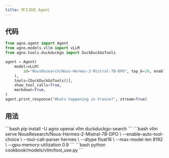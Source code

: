 ```yaml
---
title: 带工具的 Agent
---
```


## 代码

```python cookbook/models/vllm/tool_use.py
from agno.agent import Agent
from agno.models.vllm import vLLM
from agno.tools.duckduckgo import DuckDuckGoTools

agent = Agent(
    model=vLLM(
        id="NousResearch/Nous-Hermes-2-Mistral-7B-DPO", top_k=20, enable_thinking=False
    ),
    tools=[DuckDuckGoTools()],
    show_tool_calls=True,
    markdown=True,
)
agent.print_response("Whats happening in France?", stream=True)
```

## 用法

<Steps>
  <Snippet file="create-venv-step.mdx" />

  <Step title="安装库">
    ```bash
    pip install -U agno openai vllm duckduckgo-search
    ```
  </Step>

  <Step title="启动 vLLM 服务器">
    ```bash
    vllm serve NousResearch/Nous-Hermes-2-Mistral-7B-DPO \
        --enable-auto-tool-choice \
        --tool-call-parser hermes \
        --dtype float16 \
        --max-model-len 8192 \
        --gpu-memory-utilization 0.9
    ```
  </Step>

  <Step title="运行 Agent">
    ```bash
    python cookbook/models/vllm/tool_use.py
    ```
  </Step>
</Steps>